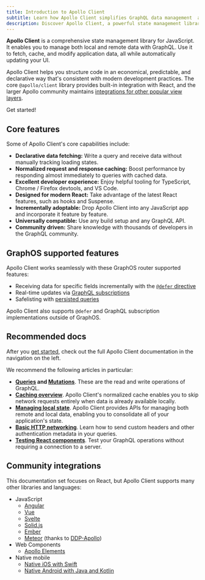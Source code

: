 ```yaml
---
title: Introduction to Apollo Client
subtitle: Learn how Apollo Client simplifies GraphQL data management  and helps build delightful UIs
description: Discover Apollo Client, a powerful state management library for JavaScript. Learn how it simplifies fetching, caching, and more with GraphQL.
---
```


**Apollo Client** is a comprehensive state management library for JavaScript. It enables you to manage both local and remote data with GraphQL. Use it to fetch, cache, and modify application data, all while automatically updating your UI.

Apollo Client helps you structure code in an economical, predictable, and declarative way that's consistent with modern development practices. The core `@apollo/client` library provides built-in integration with React, and the larger Apollo community maintains [integrations for other popular view layers](#community-integrations).

<p>
  <ButtonLink
    size="lg"
    href="/react/get-started/"
    colorScheme="navy"
  >
    Get started!
  </ButtonLink>
</p>

## Core features

Some of Apollo Client's core capabilities include:

- **Declarative data fetching:** Write a query and receive data without manually tracking loading states.
- **Normalized request and response caching:** Boost performance by responding almost immediately to queries with cached data.
- **Excellent developer experience:** Enjoy helpful tooling for TypeScript, Chrome / Firefox devtools, and VS Code.
- **Designed for modern React:** Take advantage of the latest React features, such as hooks and Suspense.
- **Incrementally adoptable:** Drop Apollo Client into any JavaScript app and incorporate it feature by feature.
- **Universally compatible:** Use any build setup and any GraphQL API.
- **Community driven:** Share knowledge with thousands of developers in the GraphQL community.

## GraphOS supported features

Apollo Client works seamlessly with these GraphOS router supported features:

- Receiving data for specific fields incrementally with the [`@defer` directive](/graphos/operations/defer)
- Real-time updates via [GraphQL subscriptions](/graphos/operations/subscriptions)
- Safelisting with [persisted queries](/graphos/operations/persisted-queries)

<Note>

Apollo Client also supports `@defer` and GraphQL subscription implementations outside of GraphOS.

</Note>

## Recommended docs

After you [get started](/react/get-started/), check out the full Apollo Client documentation in the navigation on the left.

We recommend the following articles in particular:

* **[Queries](/react/data/queries/) and [Mutations](/react/data/mutations/)**. These are the read and write operations of GraphQL.
* [**Caching overview**](/react/caching/overview/). Apollo Client's normalized cache enables you to skip network requests entirely when data is already available locally.
* [**Managing local state**](/react/local-state/local-state-management/). Apollo Client provides APIs for managing both remote and local data, enabling you to consolidate all of your application's state.
* [**Basic HTTP networking**](/react/networking/basic-http-networking/). Learn how to send custom headers and other authentication metadata in your queries.
* [**Testing React components**](/react/development-testing/testing/). Test your GraphQL operations without requiring a connection to a server.

## Community integrations

This documentation set focuses on React, but Apollo Client supports many other libraries and languages:

- JavaScript
  - [Angular](/react/integrations/integrations/#angular)
  - [Vue](/react/integrations/integrations/#vue)
  - [Svelte](/react/integrations/integrations/#svelte)
  - [Solid.js](/react/integrations/integrations/#solidjs)
  - [Ember](/react/integrations/integrations/#ember)
  - [Meteor](https://www.meteor.com) (thanks to [DDP-Apollo](https://github.com/Swydo/ddp-apollo))
- Web Components
  - [Apollo Elements](/react/integrations/integrations/#web-components)
- Native mobile
  - [Native iOS with Swift](/ios)
  - [Native Android with Java and Kotlin](/kotlin)
